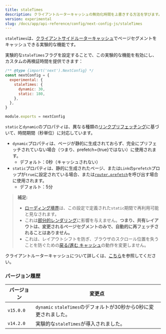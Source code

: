 ```yaml
---
title: staleTimes
description: クライアントルーターキャッシュの無効化時間を上書きする方法を学びます。
version: experimental
slug: /docs/app/api-reference/config/next-config-js/staleTimes
---
```


`staleTimes`は、[クライアントサイドルーターキャッシュ](/docs/app/building-your-application/caching#client-side-router-cache)でページセグメントをキャッシュできる実験的な機能です。

実験的な`staleTimes`フラグを設定することで、この実験的な機能を有効にし、カスタムの再検証時間を提供できます：

```js filename="next.config.js"
/** @type {import('next').NextConfig} */
const nextConfig = {
  experimental: {
    staleTimes: {
      dynamic: 30,
      static: 180,
    },
  },
}

module.exports = nextConfig
```

`static`と`dynamic`のプロパティは、異なる種類の[リンクプリフェッチング](/docs/app/api-reference/components/link#prefetch)に基づいて、時間期間（秒単位）に対応しています。

- `dynamic`プロパティは、ページが静的に生成されておらず、完全にプリフェッチされていない場合（つまり、prefetch={true}ではない）に使用されます。
  - デフォルト：0秒（キャッシュされない）
- `static`プロパティは、静的に生成されたページ、または`Link`の`prefetch`プロップが`true`に設定されている場合、または[`router.prefetch`](/docs/app/building-your-application/caching#routerprefetch)を呼び出す場合に使用されます。
  - デフォルト：5分

> **補足:**
>
> - [ローディング境界](/docs/app/api-reference/file-conventions/loading)は、この設定で定義された`static`期間で再利用可能と見なされます。
> - これは[部分的レンダリング](/docs/app/building-your-application/routing/linking-and-navigating#4-partial-rendering)に影響を与えません。**つまり、共有レイアウトは、変更されるページセグメントのみで、自動的に再フェッチされることはありません。**
> - これは、レイアウトシフトを防ぎ、ブラウザのスクロール位置を失うことを防ぐための[戻る/進む キャッシュ](/docs/app/building-your-application/caching#client-side-router-cache)の動作を変更しません。

クライアントルーターキャッシュについて詳しくは、[こちら](/docs/app/building-your-application/caching#client-side-router-cache)を参照してください。

### バージョン履歴

| バージョン   | 変更点                                                      |
| --------- | ---------------------------------------------------------- |
| `v15.0.0` | `dynamic` `staleTimes`のデフォルトが30秒から0秒に変更されました。 |
| `v14.2.0` | 実験的な`staleTimes`が導入されました。                        |
